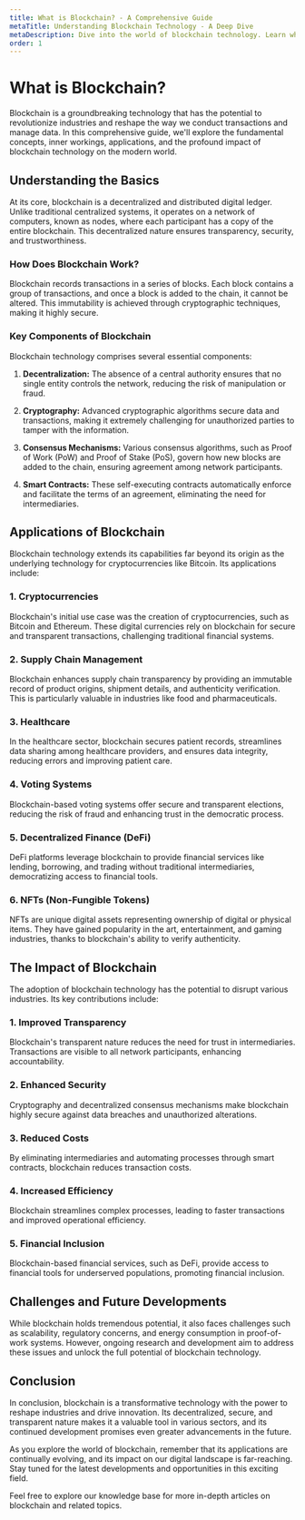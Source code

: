 ```yaml
---
title: What is Blockchain? - A Comprehensive Guide
metaTitle: Understanding Blockchain Technology - A Deep Dive
metaDescription: Dive into the world of blockchain technology. Learn what blockchain is, how it works, its applications, and its impact on various industries.
order: 1
---
```


# What is Blockchain?

Blockchain is a groundbreaking technology that has the potential to revolutionize industries and reshape the way we conduct transactions and manage data. In this comprehensive guide, we'll explore the fundamental concepts, inner workings, applications, and the profound impact of blockchain technology on the modern world.

## Understanding the Basics

At its core, blockchain is a decentralized and distributed digital ledger. Unlike traditional centralized systems, it operates on a network of computers, known as nodes, where each participant has a copy of the entire blockchain. This decentralized nature ensures transparency, security, and trustworthiness.

### How Does Blockchain Work?

Blockchain records transactions in a series of blocks. Each block contains a group of transactions, and once a block is added to the chain, it cannot be altered. This immutability is achieved through cryptographic techniques, making it highly secure.

### Key Components of Blockchain

Blockchain technology comprises several essential components:

1. **Decentralization:** The absence of a central authority ensures that no single entity controls the network, reducing the risk of manipulation or fraud.

2. **Cryptography:** Advanced cryptographic algorithms secure data and transactions, making it extremely challenging for unauthorized parties to tamper with the information.

3. **Consensus Mechanisms:** Various consensus algorithms, such as Proof of Work (PoW) and Proof of Stake (PoS), govern how new blocks are added to the chain, ensuring agreement among network participants.

4. **Smart Contracts:** These self-executing contracts automatically enforce and facilitate the terms of an agreement, eliminating the need for intermediaries.

## Applications of Blockchain

Blockchain technology extends its capabilities far beyond its origin as the underlying technology for cryptocurrencies like Bitcoin. Its applications include:

### 1. Cryptocurrencies

Blockchain's initial use case was the creation of cryptocurrencies, such as Bitcoin and Ethereum. These digital currencies rely on blockchain for secure and transparent transactions, challenging traditional financial systems.

### 2. Supply Chain Management

Blockchain enhances supply chain transparency by providing an immutable record of product origins, shipment details, and authenticity verification. This is particularly valuable in industries like food and pharmaceuticals.

### 3. Healthcare

In the healthcare sector, blockchain secures patient records, streamlines data sharing among healthcare providers, and ensures data integrity, reducing errors and improving patient care.

### 4. Voting Systems

Blockchain-based voting systems offer secure and transparent elections, reducing the risk of fraud and enhancing trust in the democratic process.

### 5. Decentralized Finance (DeFi)

DeFi platforms leverage blockchain to provide financial services like lending, borrowing, and trading without traditional intermediaries, democratizing access to financial tools.

### 6. NFTs (Non-Fungible Tokens)

NFTs are unique digital assets representing ownership of digital or physical items. They have gained popularity in the art, entertainment, and gaming industries, thanks to blockchain's ability to verify authenticity.

## The Impact of Blockchain

The adoption of blockchain technology has the potential to disrupt various industries. Its key contributions include:

### 1. Improved Transparency

Blockchain's transparent nature reduces the need for trust in intermediaries. Transactions are visible to all network participants, enhancing accountability.

### 2. Enhanced Security

Cryptography and decentralized consensus mechanisms make blockchain highly secure against data breaches and unauthorized alterations.

### 3. Reduced Costs

By eliminating intermediaries and automating processes through smart contracts, blockchain reduces transaction costs.

### 4. Increased Efficiency

Blockchain streamlines complex processes, leading to faster transactions and improved operational efficiency.

### 5. Financial Inclusion

Blockchain-based financial services, such as DeFi, provide access to financial tools for underserved populations, promoting financial inclusion.

## Challenges and Future Developments

While blockchain holds tremendous potential, it also faces challenges such as scalability, regulatory concerns, and energy consumption in proof-of-work systems. However, ongoing research and development aim to address these issues and unlock the full potential of blockchain technology.

## Conclusion

In conclusion, blockchain is a transformative technology with the power to reshape industries and drive innovation. Its decentralized, secure, and transparent nature makes it a valuable tool in various sectors, and its continued development promises even greater advancements in the future.

As you explore the world of blockchain, remember that its applications are continually evolving, and its impact on our digital landscape is far-reaching. Stay tuned for the latest developments and opportunities in this exciting field.

Feel free to explore our knowledge base for more in-depth articles on blockchain and related topics.
